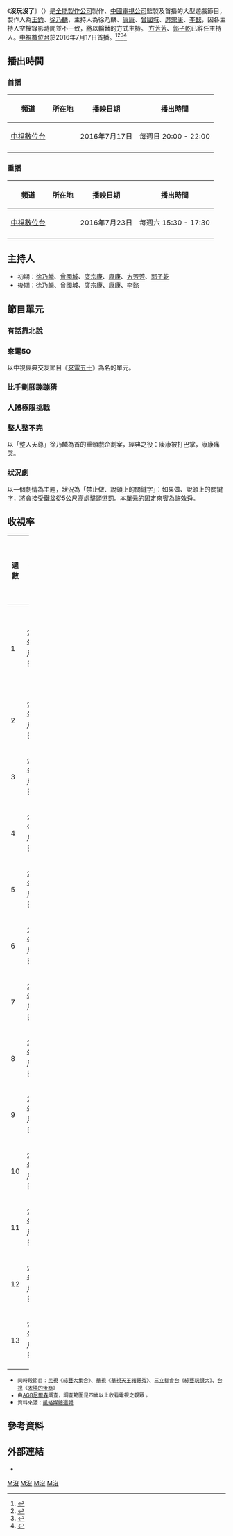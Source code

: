 {{Infobox Television
| 名稱      = 沒玩沒了
| 原名      =No Play No Life
| 圖片      = [[File:No_Play_No_Life.png|280px]]
| 圖說      =
| 分類      = [[實境節目|實境節目]]、[[外景節目|外景節目]]
| 主持      = [[徐乃麟|徐乃麟]]、[[曾國城|曾國城]]、[[庹宗康|庹宗康]]、[[康康|康康]]、[[李懿|李懿]]
| 已離開主持   = [[方芳芳|方芳芳]]、[[郭子乾|郭子乾]]
| 旁白      = [[郭如舜|郭如舜]]
| 標語      = 
| 國家      = {{ROC}}
| 語言      = [[中華民國國語|國語]]、[[臺灣話|台語]]
| 監製      = [[中國電視公司|中國電視公司]]
| 製作人    = [[王鈞|王鈞]]、[[徐乃麟|徐乃麟]]
| 製作公司  = 全能製作股份有限公司
| 集數      = 
| 每集長    = 120分鐘（含廣告）
| 頻道      = [[中視數位台|中視數位台]]
| 播出國家   = {{TWN}} 
| 開始      = {{start date|2016|7|17}}
| 結束      = {{start date|2016|10|9}}
| 官方網站  = 
|外景 = {{TWN}}
}}
《'''沒玩沒了'''》（{{lang-en|'''''No Play No Life'''''}}）是[[全能製作公司|全能製作公司]]製作、[[中國電視公司|中國電視公司]]監製及首播的大型遊戲節目，製作人為[[王鈞|王鈞]]、[[徐乃麟|徐乃麟]]，主持人為徐乃麟、[[康康|康康]]、[[曾國城|曾國城]]、[[庹宗康|庹宗康]]、[[李懿|李懿]]，因各主持人空檔錄影時間並不一致，將以輪替的方式主持。
[[方芳芳|方芳芳]]、[[郭子乾|郭子乾]]已辭任主持人。[[中視數位台|中視數位台]]於2016年7月17日首播。<ref>{{Cite web |url=http://udn.com/news/story/7264/1580640 |title=方芳芳返綜藝戰場 中視下重本盼綜藝死水變活水 |accessdate=2016-03-23 |archive-date=2016-03-22 |archive-url=https://web.archive.org/web/20160322131145/http://udn.com/news/story/7264/1580640 |dead-url=no }}</ref><ref>{{Cite web |url=http://www.chinatimes.com/newspapers/20160323000740-260112 |title=在家模範生 老公點頭放人 方芳芳復出掌《沒玩沒了》 |accessdate=2016-03-23 |archive-date=2016-03-23 |archive-url=https://web.archive.org/web/20160323000454/http://www.chinatimes.com/newspapers/20160323000740-260112 |dead-url=no }}</ref><ref>{{Cite web |url=http://udn.com/news/story/7264/1541808-%E5%B0%8F%E7%87%95%E5%A7%90%E3%80%81%E5%9F%8E%E5%9F%8E%E5%88%86%E6%A3%9A%E5%87%BA%E6%93%8A--%E5%91%A8%E6%97%A5%E7%B6%9C%E8%97%9D%E8%B5%B7%E6%AD%BB%E5%9B%9E%E7%94%9F |title=小燕姐、城城分棚出擊 周日綜藝起死回生 |accessdate=2016-03-23 |archive-date=2016-03-25 |archive-url=https://web.archive.org/web/20160325173252/http://udn.com/news/story/7264/1541808-%E5%B0%8F%E7%87%95%E5%A7%90%E3%80%81%E5%9F%8E%E5%9F%8E%E5%88%86%E6%A3%9A%E5%87%BA%E6%93%8A--%E5%91%A8%E6%97%A5%E7%B6%9C%E8%97%9D%E8%B5%B7%E6%AD%BB%E5%9B%9E%E7%94%9F |dead-url=no }}</ref><ref>{{Cite web |url=http://www.chinatimes.com/newspapers/20160310000707-260112 |title=瘋狂疼子罵一句就揪心 庹宗康目送兒上學也失落 |accessdate=2016-03-23 |archive-date=2016-03-11 |archive-url=https://web.archive.org/web/20160311081244/http://www.chinatimes.com/newspapers/20160310000707-260112 |dead-url=no }}</ref>

== 播出時間 ==
{{Note24hUTC+8}}
=== 首播 ===
{| class="wikitable" style="text-align:center"
|- 
!頻道||所在地||播映日期||播出時間
|- 
|[[中視數位台|中視數位台]]||{{TWN}}||2016年7月17日||每週日 20:00 - 22:00
|-
|}

=== 重播 ===
{| class="wikitable" style="text-align:center"
|- 
!頻道||所在地||播映日期||播出時間
|- 
|[[中視數位台|中視數位台]]||{{TWN}}||2016年7月23日||每週六 15:30 - 17:30
|-
|}
== 主持人 ==
*初期：[[徐乃麟|徐乃麟]]、[[曾國城|曾國城]]、[[庹宗康|庹宗康]]、[[康康|康康]]、[[方芳芳|方芳芳]]、[[郭子乾|郭子乾]]
*後期：徐乃麟、曾國城、庹宗康、康康、[[李懿|李懿]]

==節目單元==
=== 有話靠北說 ===
=== 來電50 ===
以中視經典交友節目《[[來電五十|來電五十]]》為名的單元。
=== 比手劃腳蹦蹦猜 ===
=== 人體極限挑戰 ===
=== 整人整不完 ===
以「整人天尊」徐乃麟為首的重頭戲企劃案，經典之役：康康被打巴掌，康康痛哭。

=== 狀況劇 ===
以一個劇情為主題，狀況為「禁止做、說頭上的關鍵字」：如果做、說頭上的關鍵字，將會接受鐵盆從5公尺高處擊頭懲罰。本單元的固定來賓為[[許效舜|許效舜]]。

==收視率==
{|class="wikitable" width="100%" style="text-align:center"
!width="5%"|週數||width="25%"|播映日期||width="10%"|平均收視率||width="10%"|同時段排名||備註
|-
|1||2016年7月17日||1.15||4||[[中視數位台|中視數位台]]每週日晚上8:00首播
|-
|2||2016年7月24日||0.93||5||
|-
|3||2016年7月31日||<font color=red>'''1.28'''||4||
|-
|4||2016年8月7日||1.12||4||
|-
|5||2016年8月14日||1.15||4||
|-
|6||2016年8月21日||1.02||4||
|-
|7||2016年8月28日||0.81||5||
|-
|8||2016年9月4日||0.91||4||
|-
|9||2016年9月11日||0.98||4||
|-
|10||2016年9月18日||0.97||4||
|-
|11||2016年9月25日||1.03||4||
|-
|12||2016年10月2日||<font color=blue>'''0.67'''||4||
|-
|13||2016年10月9日||0.88||4||
|}

* <small> 同時段節目：[[民視|民視]]《[[綜藝大集合|綜藝大集合]]》、[[華視|華視]]《[[華視天王豬哥秀|華視天王豬哥秀]]》、[[三立都會台|三立都會台]]《[[綜藝玩很大|綜藝玩很大]]》、[[台視|台視]]《[[太陽的後裔|太陽的後裔]]》
* 由[[AGB尼爾森|AGB尼爾森]]調查，調查範圍是四歲以上收看電視之觀眾  。
* 資料來源：[https://twncarat.wordpress.com/category/%E9%9B%BB%E8%A6%96%E8%A7%80%E5%AF%9F%E7%AA%97/ 凱絡媒體週報] {{Wayback|url=https://twncarat.wordpress.com/category/%E9%9B%BB%E8%A6%96%E8%A7%80%E5%AF%9F%E7%AA%97/ |date=20160529055846 }}</small>

== 參考資料 ==
{{Reflist}}

== 外部連結 ==
*{{facebook|Ctfansctvshow|中視綜藝}}
{{電視節目的變遷
|電視台= {{TWN}} [[中視數位台|中視數位台]]
|播放檔次= 每週日 20:00 - 22:00
|節目名稱= 沒玩沒了<br/>（2016年7月17日－2016年10月9日）
|上一節目= [[隱藏的歌手|隱藏的歌手]]<br/>（2016年5月1日－2016年7月10日）
|下一節目= 沒玩沒了精華版<br />（2016年10月16日）<br />[[飢餓遊戲_(電視節目)|飢餓遊戲]]<br/>（2016年10月23日－）
}}
[[Category:台灣綜藝節目|M沒]]
[[Category:中視電視節目|M沒]]
[[Category:台灣實境節目|M沒]]
[[Category:遊戲節目|M沒]]